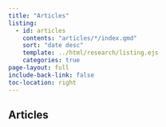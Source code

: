 ```yaml
---
title: "Articles"
listing:
  - id: articles
    contents: "articles/*/index.qmd"
    sort: "date desc"
    template: ../html/research/listing.ejs
    categories: true
page-layout: full
include-back-link: false
toc-location: right
---
```


## Articles

:::{#articles}
:::
